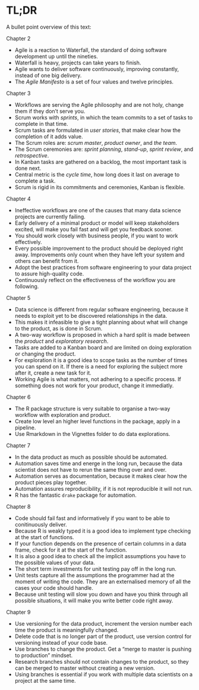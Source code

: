 # TL;DR

A bullet point overview of this text:

Chapter 2

* Agile is a reaction to Waterfall, the standard of doing software development up until the nineties.
* Waterfall is heavy, projects can take years to finish.
* Agile wants to deliver software continuously, improving constantly, instead of one big delivery.
* The *Agile Manifesto* is a set of four values and twelve principles.

Chapter 3

* Workflows are serving the Agile philosophy and are not holy, change them if they don't serve you.
* Scrum works with *sprints*, in which the team commits to a set of tasks to complete in that time.
* Scrum tasks are formulated in *user stories*, that make clear how the completion of it adds value.
* The Scrum roles are: *scrum master*, *product owner*, and *the team*.
* The Scrum ceremonies are: *sprint planning*, *stand-up*, *sprint review*, and *retrospective*.
* In Kanban tasks are gathered on a backlog, the most important task is done next.
* Central metric is the *cycle time*, how long does it last on average to complete a task.
* Scrum is rigid in its commitments and ceremonies, Kanban is flexible.

Chapter 4

* Ineffective workflows are one of the causes that many data science projects are currently failing.
* Early delivery of a minimal product or model will keep stakeholders excited, will make you fail fast and will get you feedback sooner.
* You should work closely with business people, if you want to work effectively.
* Every possible improvement to the product should be deployed right away.
Improvements only count when they have left your system and others can benefit from it.
* Adopt the best practices from software engineering to your data project to assure high-quality code.
* Continuously reflect on the effectiveness of the workflow you are following.

Chapter 5

* Data science is different from regular software engineering, because it needs to exploit yet to be discovered relationships in the data.
* This makes it infeasible to give a tight planning about what will change to the product, as is done in Scrum.
* A two-way workflow is proposed in which a hard split is made between the *product* and *exploratory research*.
* Tasks are added to a Kanban board and are limited on doing exploration or changing the product.
* For exploration it is a good idea to scope tasks as the number of times you can spend on it. 
If there is a need for exploring the subject more after it, create a new task for it. 
* Working Agile is what matters, not adhering to a specific process. If something does not work for your product, change it immediatly.

Chapter 6

* The R package structure is very suitable to organise a two-way workflow with exploration and product.
* Create low level an higher level functions in the package, apply in a pipeline.
* Use Rmarkdown in the Vignettes folder to do data explorations.

Chapter 7

* In the data product as much as possible should be automated.
* Automation saves time and energe in the long run, because the data scientist does not have to rerun the same thing over and over.
* Automation serves as documentation, because it makes clear how the product pieces play together.
* Automation assures reproducibility, if it is not reproducible it will not run.
* R has the fantastic `drake` package for automation.

Chapter 8

* Code should fail fast and informatively if you want to be able to conitinuously deliver.
* Because R is weakly typed it is a good idea to implement type checking at the start of functions.
* If your function depends on the presence of certain columns in a data frame, check for it at the start of the function.
* It is also a good idea to check all the implicit assumptions you have to the possible values of your data.
* The short term investments for unit testing pay off in the long run. 
* Unit tests capture all the assumptions the programmer had at the moment of writing the code. They are an externalised memory of all the cases your code should handle.
* Because unit testing will slow you down and have you think through all possible situations, it will make you write better code right away.

Chapter 9

* Use versioning for the data product, increment the version number each time the product is meaningfully changed.
* Delete code that is no longer part of the product, use version control for versioning instead of your code base.
* Use branches to change the product. Get a "merge to master is pushing to production" mindset.
* Research branches should not contain changes to the product, so they can be merged to master without creating a new version.
* Using branches is essential if you work with multiple data scientists on a project at the same time. 

